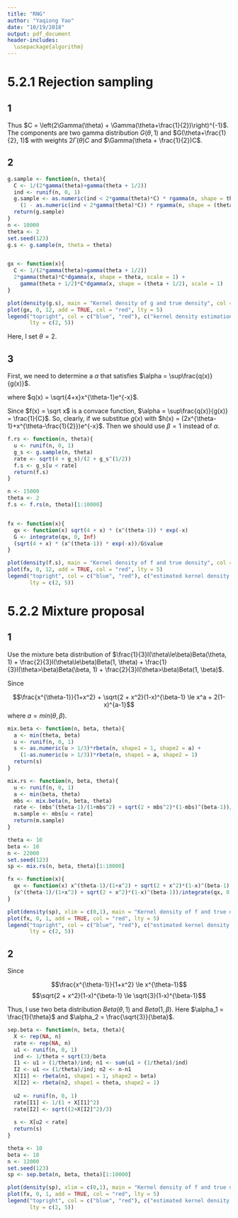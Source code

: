 ```yaml
---
title: "RNG"
author: "Yaqiong Yao"
date: "10/19/2018"
output: pdf_document
header-includes:
  \usepackage{algorithm}
---
```


# 5.2.1 Rejection sampling

## 1

\begin{align*}
\int_0^{\infty}(2x^{\theta-1}+x^{\theta-\frac{1}{2}})e^{-x}dx &= 2\int_0^{\infty}x^{\theta-1}e^{-x}dx + \int_0^{\infty}x^{\theta-\frac{1}{2}}e^{-x}dx \\
&= 2\Gamma(\theta)\int_0^{\infty} \frac{1}{\Gamma(\theta)}x^{\theta-1}e^{-x}dx + \Gamma(\theta+\frac{1}{2}) \int_0^{\infty} \frac{1}{\Gamma(\theta+\frac{1}{2})}x^{\theta-\frac{1}{2}}e^{-x}dx \\
&= 2\Gamma(\theta) + \Gamma(\theta+\frac{1}{2})
\end{align*}

Thus $C = \left(2\Gamma(\theta) + \Gamma(\theta+\frac{1}{2})\right)^{-1}$. The components are two gamma distribution $G(\theta, 1)$ and $G(\theta+\frac{1}{2}, 1)$ with weights $2\Gamma(\theta)C$ and $\Gamma(\theta + \frac{1}{2})C$.

## 2

\begin{algorithm}
\caption{Sample from g(x)}
\begin{enumerate}
\item Sample $u \sim \mathcal{U}(0, 1)$
\item Calculate $$ X = I(u < 2\Gamma(\theta)C)Gamma(\theta, 1) + I(u > 2\Gamma(\theta)C)Gamma(\theta + \frac{1}{2}, 1)$$
\end{enumerate}
\end{algorithm}


```r
g.sample <- function(n, theta){
  C <- 1/(2*gamma(theta)+gamma(theta + 1/2))
  ind <- runif(n, 0, 1)
  g.sample <- as.numeric(ind < 2*gamma(theta)*C) * rgamma(n, shape = theta, scale = 1) + 
    (1 - as.numeric(ind < 2*gamma(theta)*C)) * rgamma(n, shape = (theta + 1/2), scale = 1)
  return(g.sample)
}
n <- 10000
theta <- 2
set.seed(123)
g.s <- g.sample(n, theta = theta)


gx <- function(x){
  C <- 1/(2*gamma(theta)+gamma(theta + 1/2))
  2*gamma(theta)*C*dgamma(x, shape = theta, scale = 1) + 
    gamma(theta + 1/2)*C*dgamma(x, shape = (theta + 1/2), scale = 1)
}

plot(density(g.s), main = "Kernel density of g and true density", col = "blue", lty = 1)
plot(gx, 0, 12, add = TRUE, col = "red", lty = 5)
legend("topright", col = c("blue", "red"), c("kernel density estimation of g", "true density"),
       lty = c(2, 5))
```

Here, I set $\theta = 2$.

## 3

First, we need to determine a $\alpha$ that satisfies $\alpha = \sup\frac{q(x)}{g(x)}$.

\begin{align*}
\alpha &= \sup\frac{q(x)}{g(x)} \\
&= \sup\frac{\sqrt{4+x}}{C(2+x^{\frac{1}{2}})}
\end{align*}
where $q(x) = \sqrt{4+x}x^{\theta-1}e^{-x}$.

Since $f(x) = \sqrt x$ is a convace function, $\alpha = \sup\frac{q(x)}{g(x)} = \frac{1}{C}$. So, clearly, if we substitue $g(x)$ with $h(x) = (2x^{\theta-1}+x^{\theta-\frac{1}{2}})e^{-x}$. Then we should use $\beta = 1$ instead of $\alpha$.


\begin{algorithm}
\caption{Sample f(x) from g(x)}
\begin{enumerate}
\item Sample $u \sim \mathcal{U}(0, 1)$
\item Sample $X$ from $g(x)$
\item Calculate $$rate = \frac{\sqrt{4 + X}}{2 + X^{\frac{1}{2}}}$$
\item Keep samples let $rate > u$
\end{enumerate}
\end{algorithm}



```r
f.rs <- function(n, theta){
  u <- runif(n, 0, 1)
  g_s <- g.sample(n, theta)
  rate <- sqrt(4 + g_s)/(2 + g_s^(1/2))
  f.s <- g_s[u < rate]
  return(f.s)
}

n <- 15000
theta <- 2
f.s <- f.rs(n, theta)[1:10000]


fx <- function(x){
  qx <- function(x) sqrt(4 + x) * (x^(theta-1)) * exp(-x)
  G <- integrate(qx, 0, Inf)
  (sqrt(4 + x) * (x^(theta-1)) * exp(-x))/G$value
}

plot(density(f.s), main = "Kernel density of f and true density", col = "blue", lty = 1)
plot(fx, 0, 12, add = TRUE, col = "red", lty = 5)
legend("topright", col = c("blue", "red"), c("estimated kernel density of f", "true density"),
       lty = c(2, 5))
```


# 5.2.2 Mixture proposal

## 1

Use the mixture beta distribution of $\frac{1}{3}I(\theta\le\beta)Beta(\theta, 1) + \frac{2}{3}I(\theta\le\beta)Beta(1, \theta) + \frac{1}{3}I(\theta>\beta)Beta(\beta, 1) + \frac{2}{3}I(\theta>\beta)Beta(1, \beta)$.

Since 

$$\frac{x^{\theta-1}}{1+x^2} + \sqrt{2 + x^2}(1-x)^{\beta-1} \le x^a + 2(1-x)^{a-1}$$
where $a = min(\theta, \beta)$.

\begin{algorithm}
\caption{Sample f(x) from mixture beta distribution}
\begin{enumerate}
\item Sample $u \sim \mathcal{U}(0, 1)$
\item Set $a = min(\theta, \beta)$
\item Sample $X$ from mixture beta distribution
\item Calculate rate $$\frac{\frac{X^{\theta-1}}{1+X^2} + \sqrt{2 + X^2}(1-X)^{\beta-1}}{X^a + 2(1-X)^{a-1}}$$
\item Keep samples let rate > $u$
\end{enumerate}
\end{algorithm}



```r
mix.beta <- function(n, beta, theta){
  a <- min(theta, beta)
  u <- runif(n, 0, 1)
  s <- as.numeric(u > 1/3)*rbeta(n, shape1 = 1, shape2 = a) + 
    (1-as.numeric(u > 1/3))*rbeta(n, shape1 = a, shape2 = 1)
  return(s)
}

mix.rs <- function(n, beta, theta){
  u <- runif(n, 0, 1)
  a <- min(beta, theta)
  mbs <- mix.beta(n, beta, theta)
  rate <- (mbs^(theta-1)/(1+mbs^2) + sqrt(2 + mbs^2)*(1-mbs)^(beta-1))/(mbs^a+2*(1-mbs)^(a-1))
  m.sample <- mbs[u < rate]
  return(m.sample)
}

theta <- 10
beta <- 10
n <- 22000
set.seed(123)
sp <- mix.rs(n, beta, theta)[1:10000]

fx <- function(x){
  qx <- function(x) x^(theta-1)/(1+x^2) + sqrt(2 + x^2)*(1-x)^(beta-1)
  (x^(theta-1)/(1+x^2) + sqrt(2 + x^2)*(1-x)^(beta-1))/integrate(qx, 0, 1)$value
}

plot(density(sp), xlim = c(0,1), main = "Kernel density of f and true density", col = "blue", lty = 1)
plot(fx, 0, 1, add = TRUE, col = "red", lty = 5)
legend("topright", col = c("blue", "red"), c("estimated kernel density of f", "true density"),
       lty = c(2, 5))

```



## 2

Since

$$\frac{x^{\theta-1}}{1+x^2} \le x^{\theta-1}$$
$$\sqrt{2 + x^2}(1-x)^{\beta-1} \le \sqrt{3}(1-x)^{\beta-1}$$

Thus, I use two beta distribution $Beta(\theta, 1)$ and $Beta(1, \beta)$. Here $\alpha_1 = \frac{1}{\theta}$ and $\alpha_2 = \frac{\sqrt{3}}{\beta}$.

\begin{algorithm}
\caption{Sample f(x) seperately}
\begin{enumerate}
\item Sample $u_1 \sim \mathcal{U}(0, 1)$
\item If $u_1 > \frac{\frac{1}{\theta}}{\frac{1}{\theta} + \frac{\sqrt{3}}{\beta}}$, sample $X$ from $Beta(1, \beta)$ and calculate rate using $\frac{1}{1+X^2}$; otherwise, sample $X$ from $Beta(\theta, 1)$ and calculate rate using $\sqrt{\frac{2 + X^2}{3}}$
\item Sample $u_2 \sim \mathcal{U}(0, 1)$
\item Keep samples let rate > $u_2$
\end{enumerate}
\end{algorithm}

```r
sep.beta <- function(n, beta, theta){
  X <- rep(NA, n)
  rate <- rep(NA, n)
  u1 <- runif(n, 0, 1)
  ind <- 1/theta + sqrt(3)/beta
  I1 <- u1 > (1/theta)/ind; n1 <- sum(u1 > (1/theta)/ind)
  I2 <- u1 <= (1/theta)/ind; n2 <- n-n1
  X[I1] <- rbeta(n1, shape1 = 1, shape2 = beta)
  X[I2] <- rbeta(n2, shape1 = theta, shape2 = 1)
  
  u2 <- runif(n, 0, 1)
  rate[I1] <- 1/(1 + X[I1]^2)
  rate[I2] <- sqrt((2+X[I2]^2)/3)
  
  s <- X[u2 < rate]
  return(s)
}

theta <- 10
beta <- 10
n <- 12000
set.seed(123)
sp <- sep.beta(n, beta, theta)[1:10000]

plot(density(sp), xlim = c(0,1), main = "Kernel density of f and true density", col = "blue", lty = 1)
plot(fx, 0, 1, add = TRUE, col = "red", lty = 5)
legend("topright", col = c("blue", "red"), c("estimated kernel density of f", "true density"),
       lty = c(2, 5))

```





